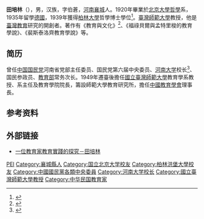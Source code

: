 '''田培林'''（{{bd|1893年||1975年|5月9日|}}），男，汉族，字伯蒼，[[河南|河南]][[襄城|襄城]]人。1920年畢業於[[北京大學|北京大學]][[哲學|哲學]]系，1935年留學[[德國|德國]]，1939年獲得[[柏林大學|柏林大學]]哲學博士學位<ref>{{Cite web|title=國立臺灣師範大學數位校史館|url=http://archives.lib.ntnu.edu.tw/c4/c4_1_10.jsp|accessdate=2021-04-02|work=國立臺灣師範大學|archive-date=2017-08-06|archive-url=https://web.archive.org/web/20170806110423/http://archives.lib.ntnu.edu.tw/c4/c4_1_10.jsp|dead-url=no}}</ref>。[[臺灣師範大學|臺灣師範大學]]教授，他是[[臺灣教育|臺灣教育]]研究的開創者。著作有《教育與文化》<ref>{{Cite web|title=教育與文化：田培林教授教育學論著精選|url=http://www.books.com.tw/products/0010806892|accessdate=2021-04-02|work=博客來}}</ref>、《福祿貝爾與孟特里梭的教育學說》、《裴斯泰洛齊教育學說》等。
 
== 简历 ==
曾任[[中国国民党|中国国民党]]河南省党部主任委员、国民党第六届中央委员、[[河南大学|河南大学]]校长<ref>{{Cite web|title=田培林：国立河南大学复校时期的校长|url=http://news.henu.edu.cn/info/1012/107377.htm|accessdate=2021-04-02|work=河南大学新闻网}}</ref>、国民参政员、[[中華民國教育部|教育部]]常务次长。1949年遷臺後擔任[[國立臺灣師範大學|國立臺灣師範大學]]教育學系教授、系主任及教育學院院長，籌設師範大學教育研究所，擔任[[中國教育學會|中國教育學會]]理事長。
 
== 参考资料 ==
{{reflist}}
 
== 外部链接 ==
*[https://www.ncyu.edu.tw/files/site_content/giee/3_1.pdf 一位教育家教育實踐的探究－田培林] {{Wayback|url=https://www.ncyu.edu.tw/files/site_content/giee/3_1.pdf |date=20201030204135 }}
 
{{DEFAULTSORT:T田}}

[[Category:田姓|PEI]]
[[Category:襄城縣人|Category:襄城縣人]]
[[Category:国立北京大学校友|Category:国立北京大学校友]]
[[Category:柏林洪堡大學校友|Category:柏林洪堡大學校友]]
[[Category:中國國民黨各類中央委員|Category:中國國民黨各類中央委員]]
[[Category:河南大学校长|Category:河南大学校长]]
[[Category:國立臺灣師範大學教授|Category:國立臺灣師範大學教授]]
[[Category:中华民国教育家|Category:中华民国教育家]]